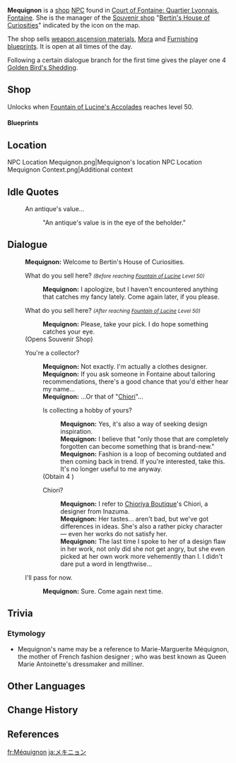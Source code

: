 {{Character Infobox
|type             = Open-World NPC
|image            = NPC Mequignon.png
|realname         = <!-- Optional, if different from in-game name -->
|deceased         = <!-- Past (for deceased prior to events of the game) or free response -->
|region           = Fontaine
|location         = Fontaine
|affiliation      = Bertin's House of Curiosities
|title            = Manager, Bertin's House of Curiosities
|ancestry         = <!-- Clan/family -->
|father           = 
|mother           = 
|spouse           = 
|sibling          = 
|child            = 
|relative         = 
|voiceEN          = 
|voiceCN          = 
|voiceJP          = {{w|ja:阿保まりあ|Abo Maria ({{ja|阿保まりあ}})}}<ref name="Abo Maria 3">Twitter: [https://twitter.com/abo_mari6/status/1691820199782346928 JP VA Self Announcement] ([https://web.archive.org/web/20230826070610/https://twitter.com/abo_mari6/status/1691820199782346928 Archived])</ref>
|voiceKR          = 
|dialoguereward   = {{Card|Golden Bird's Shedding|1|quality=4}}
}}
'''Mequignon''' is a [[shop]] [[NPC]] found in [[Court of Fontaine: Quartier Lyonnais]], [[Fontaine]]. She is the manager of the [[Souvenir Shop|Souvenir shop]] "[[Bertin's House of Curiosities]]" indicated by the {{DIcon|Souvenir}} icon on the map.

The shop sells [[Weapon Ascension Material|weapon ascension materials]], [[Mora]] and [[Furnishing Blueprint|Furnishing blueprints]]. It is open at all times of the day.

Following a certain dialogue branch for the first time gives the player one 4{{Star}} [[Golden Bird's Shedding]].

==Shop==
Unlocks when [[Fountain of Lucine's Accolades]] reaches level 50.
{{Shop/Header|currency=Hydro Sigil|total=1|vendor=Mequignon}}
{{Shop|Fragment of an Ancient Chord|2|4|total=1|x=3}}
{{Shop|Dross of Pure Sacred Dewdrop|2|4|total=1|x=3}}
{{Shop|Broken Goblet of the Pristine Sea|2|4|total=1|x=3}}
{{Shop|Mora|2|20|total=1|x=10,000}}
{{Shop|Fragment of an Ancient Chord|3|inf=1|total=1|x=2}}
{{Shop|Dross of Pure Sacred Dewdrop|3|inf=1|total=1|x=2}}
{{Shop|Broken Goblet of the Pristine Sea|3|inf=1|total=1|x=2}}
{{Shop|Mora|1|inf=1|total=1|x=3,000}}
{{Shop/Footer|total=64+}}

====Blueprints====
{{Shop/Header|currency=Hydro Sigil|total=1|vendor=Mequignon}}
{{Shop|Simple Lighting: "Locally Sourced Materials"|5|1|total=1|blueprint=1}}
{{Shop|Mallow Wood Round Table: "A Shared Drink"|5|1|total=1|blueprint=1}}
{{Shop|Mallow Wood Chair: "E-Z Fold"|5|1|total=1|blueprint=1}}
{{Shop|Hotel Railing: "Fresh Mint Leaves"|10|1|total=1|blueprint=1}}
{{Shop|Hotel Railing: "Perfect Viewing Arc"|10|1|total=1|blueprint=1}}
{{Shop|Fontainian Carpet: "Fair and Square"|10|1|total=1|blueprint=1}}
{{Shop|Meka Luminaire: "Silent Night's Contemplation"|10|1|total=1|blueprint=1}}
{{Shop|"Resourceful Residence in the Musicmaking Town"|10|1|total=1|blueprint=1}}
{{Shop|Music Town's Hut: "Mardouce Harmony"|10|1|total=1|blueprint=1}}
{{Shop|"Inspiration's Pure White Blossoms"|10|1|total=1|blueprint=1}}
{{Shop/Footer|total=85}}
<!-- Do not remove the header "Blueprints". This section is transcluded on the Blueprints page. -->
==Location==
<gallery>
NPC Location Mequignon.png|Mequignon's location
NPC Location Mequignon Context.png|Additional context
</gallery>
<!--
==Profile==
''(To be added.)''

===Appearance===
''(To be added.)''

==Quests and Events==
{{Quests and Events}}
-->
==Idle Quotes==
{{Dialogue Start}}
: {{DIcon|Idle}} An antique's value...
:: {{A|VO Mequignon 01.ogg}} "An antique's value is in the eye of the beholder."
{{Dialogue End}}

==Dialogue==
{{Dialogue Start}}
:'''Mequignon:''' Welcome to Bertin's House of Curiosities.
:{{DIcon|Souvenir}} What do you sell here? ''<small>(Before reaching [[Fountain of Lucine]] Level 50)</small>''
::'''Mequignon:''' I apologize, but I haven't encountered anything that catches my fancy lately. Come again later, if you please.
:{{DIcon|Souvenir}} What do you sell here? ''<small>(After reaching [[Fountain of Lucine]] Level 50)</small>''
::'''Mequignon:''' Please, take your pick. I do hope something catches your eye.
:;(Opens Souvenir Shop)
:{{DIcon}} You're a collector?
::'''Mequignon:''' Not exactly. I'm actually a clothes designer.
::'''Mequignon:''' If you ask someone in Fontaine about tailoring recommendations, there's a good chance that you'd either hear my name...
::'''Mequignon:''' ...Or that of "[[Chiori]]"...
::{{DIcon|Reward}} Is collecting a hobby of yours?
:::'''Mequignon:''' Yes, it's also a way of seeking design inspiration.
:::'''Mequignon:''' I believe that "only those that are completely forgotten can become something that is brand-new."
:::'''Mequignon:''' Fashion is a loop of becoming outdated and then coming back in trend. If you're interested, take this. It's no longer useful to me anyway.
::;(Obtain 4{{star}} {{Item|Golden Bird's Shedding}})
::{{DIcon}} Chiori?
:::'''Mequignon:''' I refer to [[Chioriya Boutique]]'s Chiori, a designer from Inazuma.
:::'''Mequignon:''' Her tastes... aren't bad, but we've got differences in ideas. She's also a rather picky character &mdash; even her works do not satisfy her.
:::'''Mequignon:''' The last time I spoke to her of a design flaw in her work, not only did she not get angry, but she even picked at her own work more vehemently than I. I didn't dare put a word in lengthwise...
:{{DIcon}} I'll pass for now.
::'''Mequignon:''' Sure. Come again next time.
{{Dialogue End}}
<!--
==Event Dialogue==
===Event Name===
{{Dialogue Start}}
:'''{{subst:PAGENAME}}:'''
{{Dialogue End}}
-->

== Trivia ==
===Etymology===
* Mequignon's name may be a reference to Marie-Marguerite Méquignon, the mother of French fashion designer {{W|Rose Bertin}}; who was best known as Queen Marie Antoinette's dressmaker and milliner.

==Other Languages==
{{Other Languages|default_hidden=1
|en        = Mequignon
|zhs       = 梅琪妮
|zhs_rm    = Méiqínī
|zht       = 梅琪妮
|zht_rm    = Méiqíní
|ja        = メキニョン
|ja_rm     = Mekinyon
|ko        = 메퀴뇽
|es        = Mécquignon
|fr        = Méquignon
|ru        = Мекиньон
|th        = Mequignon
|vi        = Mequignon
|de        = Méquignon
|id        = Mequignon
|pt        = Mequignon
|tr        = Mequignon
|it        = Mequignon
}}

==Change History==
{{Change History|4.0}}

==References==
{{Reflist}}

[[fr:Méquignon]]
[[ja:メキニョン]]
